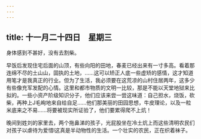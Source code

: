 ```yaml
---
---
---
```

title: 十一月二十四日　星期三
---




身体感到不甚好，没有去割柴。

早饭后发现住宅后面的山顶，有些向阳的田地，春麦已经出来有一寸多高。看着那连绵不尽的土山山，固执的土地，……这可以矫正人底一些虚矫的感情，这才知道用笔才是我真正的行业。但为了生活，我必须要在这荒凉的山村住居两年，这多少有些像充军发配的心情。这里和都市物质的文明一比较，那是不能以天堂地狱来比拟的。一些小资产阶级知识分子，他们应该来尝一尝这味道：自己担水，烧饭，砍柴，再种上J毛峋地来自给自足……他们那美丽的田园思想，牛皮理论，以及一粒米底来之不易……将要被现实所证验了，他们要累得爬不上炕！

晚间到姓刘的家里去，两个拖鼻涕的孩子，光屁股坐在冷土炕上而这些清明农民们对孩子以虐待为爱惜l这真是半动物性的生活。一个壮实的农民，正在织着袜子。